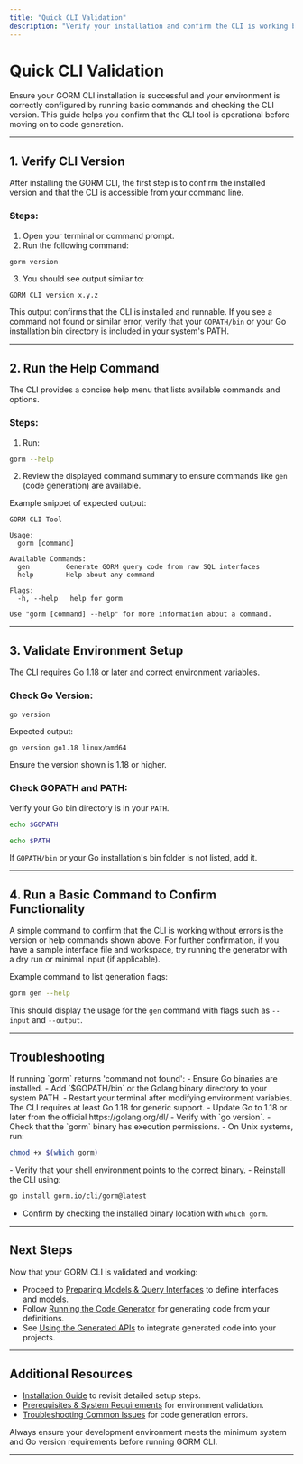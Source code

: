 ```yaml
---
title: "Quick CLI Validation"
description: "Verify your installation and confirm the CLI is working by running basic commands. Learn to check CLI version and address early environment issues."
---
```


# Quick CLI Validation

Ensure your GORM CLI installation is successful and your environment is correctly configured by running basic commands and checking the CLI version. This guide helps you confirm that the CLI tool is operational before moving on to code generation.

---

## 1. Verify CLI Version

After installing the GORM CLI, the first step is to confirm the installed version and that the CLI is accessible from your command line.

### Steps:

1. Open your terminal or command prompt.
2. Run the following command:

```bash
gorm version
```

3. You should see output similar to:

```
GORM CLI version x.y.z
```

This output confirms that the CLI is installed and runnable. If you see a command not found or similar error, verify that your `GOPATH/bin` or your Go installation bin directory is included in your system's PATH.

---

## 2. Run the Help Command

The CLI provides a concise help menu that lists available commands and options.

### Steps:

1. Run:

```bash
gorm --help
```

2. Review the displayed command summary to ensure commands like `gen` (code generation) are available.

Example snippet of expected output:

```
GORM CLI Tool

Usage:
  gorm [command]

Available Commands:
  gen         Generate GORM query code from raw SQL interfaces
  help        Help about any command

Flags:
  -h, --help   help for gorm

Use "gorm [command] --help" for more information about a command.
```

---

## 3. Validate Environment Setup

The CLI requires Go 1.18 or later and correct environment variables.

### Check Go Version:

```bash
go version
```

Expected output:

```
go version go1.18 linux/amd64
```

Ensure the version shown is 1.18 or higher.

### Check GOPATH and PATH:

Verify your Go bin directory is in your `PATH`.

```bash
echo $GOPATH
```

```bash
echo $PATH
```

If `GOPATH/bin` or your Go installation's bin folder is not listed, add it.

---

## 4. Run a Basic Command to Confirm Functionality

A simple command to confirm that the CLI is working without errors is the version or help commands shown above. For further confirmation, if you have a sample interface file and workspace, try running the generator with a dry run or minimal input (if applicable).

Example command to list generation flags:

```bash
gorm gen --help
```

This should display the usage for the `gen` command with flags such as `--input` and `--output`.

---

## Troubleshooting

<AccordionGroup title="Common Issues and Fixes">
<Accordion title="Command Not Found">
If running `gorm` returns 'command not found':
- Ensure Go binaries are installed.
- Add `$GOPATH/bin` or the Golang binary directory to your system PATH.
- Restart your terminal after modifying environment variables.
</Accordion>
<Accordion title="Go Version Too Low">
The CLI requires at least Go 1.18 for generic support.
- Update Go to 1.18 or later from the official https://golang.org/dl/
- Verify with `go version`.
</Accordion>
<Accordion title="Permission Denied on Execution">
- Check that the `gorm` binary has execution permissions.
- On Unix systems, run:

```bash
chmod +x $(which gorm)
```
</Accordion>
<Accordion title="Unexpected Output or Errors">
- Verify that your shell environment points to the correct binary.
- Reinstall the CLI using:

```bash
go install gorm.io/cli/gorm@latest
```
- Confirm by checking the installed binary location with `which gorm`.
</Accordion>
</AccordionGroup>

---

## Next Steps

Now that your GORM CLI is validated and working:

- Proceed to [Preparing Models & Query Interfaces](/getting-started/first-codegen-workflow/prepare-models-interfaces) to define interfaces and models.
- Follow [Running the Code Generator](/getting-started/first-codegen-workflow/generate-code) for generating code from your definitions.
- See [Using the Generated APIs](/getting-started/first-codegen-workflow/using-generated-code) to integrate generated code into your projects.

---

## Additional Resources

- [Installation Guide](/getting-started/setup-installation/installation-cli) to revisit detailed setup steps.
- [Prerequisites & System Requirements](/getting-started/setup-installation/prerequisites-requirements) for environment validation.
- [Troubleshooting Common Issues](/getting-started/first-codegen-workflow/validation-troubleshooting) for code generation errors.

<Tip>
Always ensure your development environment meets the minimum system and Go version requirements before running GORM CLI.
</Tip>

---